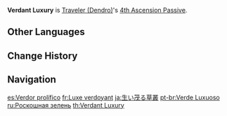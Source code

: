 {{Talent Infobox
|image         = Talent Verdant Luxury.png
|character     = Traveler (Dendro)
|type          = 4th Ascension Passive
|info          = Every point of [[Elemental Mastery]] the Traveler possesses increases the DMG dealt by [[Razorgrass Blade]] by 0.15% and the DMG dealt by [[Surgent Manifestation]] by 0.1%.
|scale_att1    = Elemental Mastery
|utility1      = DMG Bonus
}}
'''Verdant Luxury''' is [[Traveler (Dendro)]]'s [[4th Ascension Passive]].

==Other Languages==
{{Other Languages
|en      = Verdant Luxury
|zhs     = 繁庑的丛草
|zhs_rm  = Fánwǔ de Cóngcǎo
|zht     = 繁廡的叢草
|zht_rm  = Fánwǔ de Cóngcǎo
|zh_tl   = 
|ja      = 生い茂る草叢
|ja_rm   = Ikijigeru Kusamura
|ja_tl   = Overgrown Thicket
|ko      = 화려하게 우거진 녹음
|ko_rm   = Hwaryeohage Ugeojin Nok'eum
|ko_tl   = Splendidly Overgrown Leafy Shade
|es      = Verdor prolífico
|es_tl   = 
|fr      = Luxe verdoyant
|fr_tl   = Verdant Luxury
|ru      = Роскошная зелень
|ru_tl   = Magnificent Greenery
|th      = Verdant Luxury
|vi      = Cỏ Cây Sum Suê
|vi_tl   = 
|de      = Üppiges Gras
|de_tl   = Lush Grass
|id      = Verdant Luxury
|pt      = Verde Luxuoso
|pt_tl   = 
|tr      = Yeşilin Görkemi
|tr_tl   = 
|it      = Fasto verdeggiante
|it_tl   = 
}}

==Change History==
{{Change History|3.0}}

==Navigation==
{{Talent Navbox|Traveler (Dendro)}}

[[es:Verdor prolífico]]
[[fr:Luxe verdoyant]]
[[ja:生い茂る草叢]]
[[pt-br:Verde Luxuoso]]
[[ru:Роскошная зелень]]
[[th:Verdant Luxury]]